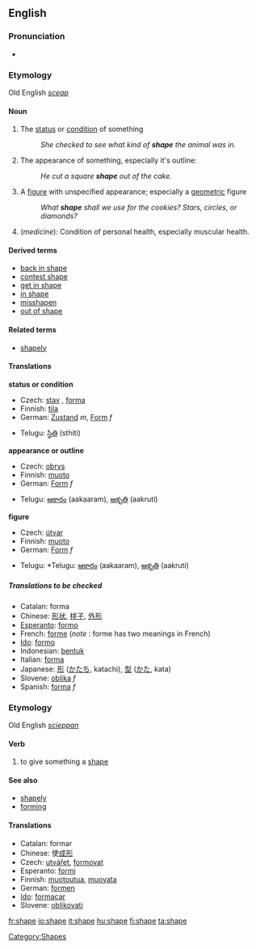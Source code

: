 ==English==

===Pronunciation===
* {{IPA|/ʃeɪp/}}

===Etymology===
Old English ''[[sceap]]''

====Noun====
{{en-noun}}

# The [[status]] or [[condition]] of something
#:''She checked to see what kind of '''shape''' the animal was in.''
# The appearance of something, especially it's outline:
#:''He cut a square '''shape''' out of the cake.''
# A [[figure]] with unspecified appearance; especially a [[geometric]] figure
#:''What '''shape''' shall we use for the cookies?  Stars, circles, or diamonds?''
# (''medicine''): Condition of personal health, especially muscular health.

====Derived terms====
*[[back in shape]]
*[[contest shape]]
*[[get in shape]]
*[[in shape]]
*[[misshapen]]
*[[out of shape]]

====Related terms====
*[[shapely]]

====Translations====
'''status or condition'''
{{top}}
*Czech: [[stav]] {{m}}, [[forma]] {{f}}
*Finnish: [[tila]]
*German: [[Zustand]] ''m'', [[Form]] ''f''
{{mid}}
*Telugu: [[స్థితి]] (sthiti)
{{bottom}}

'''appearance or outline'''
{{top}}
*Czech: [[obrys]] {{m}}
*Finnish: [[muoto]]
*German: [[Form]] ''f''
{{mid}}
*Telugu: [[ఆకారం]] (aakaaram), [[ఆకృతి]] (aakruti)
{{bottom}}

'''figure'''
{{top}}
*Czech: [[útvar]] {{m}}
*Finnish: [[muoto]]
*German: [[Form]] ''f''
{{mid}}
*Telugu: *Telugu: [[ఆకారం]] (aakaaram), [[ఆకృతి]] (aakruti)
{{bottom}}

=====Translations to be checked=====
*Catalan: forma
*Chinese: [[形状]], [[样子]], [[外形]]
*[[Esperanto]]: [[formo]]
*French: [[forme]] (''note'' : forme has two meanings in French)
*[[Ido]]: [[formo]]
*Indonesian: [[bentuk]]
*Italian: [[forma]]
*Japanese: [[形]] ([[かたち]], katachi), [[型]] ([[かた]], kata)
*Slovene: [[oblika]] ''f''
*Spanish: [[forma]] ''f''

===Etymology===
Old English ''[[scieppan]]''

====Verb====
{{en-verb|shap|ing}}

# to give something a [[shape]]

====See also====
*[[shapely]]
*[[form]]ing

====Translations====
*Catalan: formar
*Chinese: 使[[成形]]
*Czech: [[utvářet]], [[formovat]]
*Esperanto:  [[formi]]
*Finnish: [[muotoutua]], [[muovata]]
*German: [[formen]]
*[[Ido]]: [[formacar]]
*Slovene: [[oblikovati]]

[[Category:Shapes]]

[[fr:shape]]
[[io:shape]]
[[it:shape]]
[[hu:shape]]
[[fi:shape]]
[[ta:shape]]
